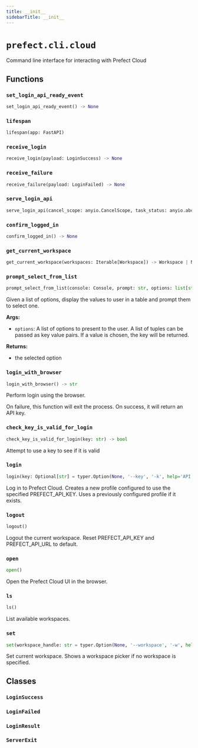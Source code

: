```yaml
---
title: __init__
sidebarTitle: __init__
---
```


# `prefect.cli.cloud`



Command line interface for interacting with Prefect Cloud


## Functions

### `set_login_api_ready_event` <sup><a href="https://github.com/prefecthq/prefect/blob/main/src/prefect/cli/cloud/__init__.py#L71" target="_blank"><Icon icon="github" style="width: 14px; height: 14px;" /></a></sup>

```python
set_login_api_ready_event() -> None
```

### `lifespan` <sup><a href="https://github.com/prefecthq/prefect/blob/main/src/prefect/cli/cloud/__init__.py#L76" target="_blank"><Icon icon="github" style="width: 14px; height: 14px;" /></a></sup>

```python
lifespan(app: FastAPI)
```

### `receive_login` <sup><a href="https://github.com/prefecthq/prefect/blob/main/src/prefect/cli/cloud/__init__.py#L115" target="_blank"><Icon icon="github" style="width: 14px; height: 14px;" /></a></sup>

```python
receive_login(payload: LoginSuccess) -> None
```

### `receive_failure` <sup><a href="https://github.com/prefecthq/prefect/blob/main/src/prefect/cli/cloud/__init__.py#L121" target="_blank"><Icon icon="github" style="width: 14px; height: 14px;" /></a></sup>

```python
receive_failure(payload: LoginFailed) -> None
```

### `serve_login_api` <sup><a href="https://github.com/prefecthq/prefect/blob/main/src/prefect/cli/cloud/__init__.py#L126" target="_blank"><Icon icon="github" style="width: 14px; height: 14px;" /></a></sup>

```python
serve_login_api(cancel_scope: anyio.CancelScope, task_status: anyio.abc.TaskStatus[uvicorn.Server]) -> None
```

### `confirm_logged_in` <sup><a href="https://github.com/prefecthq/prefect/blob/main/src/prefect/cli/cloud/__init__.py#L163" target="_blank"><Icon icon="github" style="width: 14px; height: 14px;" /></a></sup>

```python
confirm_logged_in() -> None
```

### `get_current_workspace` <sup><a href="https://github.com/prefecthq/prefect/blob/main/src/prefect/cli/cloud/__init__.py#L172" target="_blank"><Icon icon="github" style="width: 14px; height: 14px;" /></a></sup>

```python
get_current_workspace(workspaces: Iterable[Workspace]) -> Workspace | None
```

### `prompt_select_from_list` <sup><a href="https://github.com/prefecthq/prefect/blob/main/src/prefect/cli/cloud/__init__.py#L197" target="_blank"><Icon icon="github" style="width: 14px; height: 14px;" /></a></sup>

```python
prompt_select_from_list(console: Console, prompt: str, options: list[str] | list[tuple[T, str]]) -> str | T
```


Given a list of options, display the values to user in a table and prompt them
to select one.

**Args:**
- `options`: A list of options to present to the user.
A list of tuples can be passed as key value pairs. If a value is chosen, the
key will be returned.

**Returns:**
- the selected option


### `login_with_browser` <sup><a href="https://github.com/prefecthq/prefect/blob/main/src/prefect/cli/cloud/__init__.py#L269" target="_blank"><Icon icon="github" style="width: 14px; height: 14px;" /></a></sup>

```python
login_with_browser() -> str
```


Perform login using the browser.

On failure, this function will exit the process.
On success, it will return an API key.


### `check_key_is_valid_for_login` <sup><a href="https://github.com/prefecthq/prefect/blob/main/src/prefect/cli/cloud/__init__.py#L328" target="_blank"><Icon icon="github" style="width: 14px; height: 14px;" /></a></sup>

```python
check_key_is_valid_for_login(key: str) -> bool
```


Attempt to use a key to see if it is valid


### `login` <sup><a href="https://github.com/prefecthq/prefect/blob/main/src/prefect/cli/cloud/__init__.py#L396" target="_blank"><Icon icon="github" style="width: 14px; height: 14px;" /></a></sup>

```python
login(key: Optional[str] = typer.Option(None, '--key', '-k', help='API Key to authenticate with Prefect'), workspace_handle: Optional[str] = typer.Option(None, '--workspace', '-w', help="Full handle of workspace, in format '<account_handle>/<workspace_handle>'"))
```


Log in to Prefect Cloud.
Creates a new profile configured to use the specified PREFECT_API_KEY.
Uses a previously configured profile if it exists.


### `logout` <sup><a href="https://github.com/prefecthq/prefect/blob/main/src/prefect/cli/cloud/__init__.py#L598" target="_blank"><Icon icon="github" style="width: 14px; height: 14px;" /></a></sup>

```python
logout()
```


Logout the current workspace.
Reset PREFECT_API_KEY and PREFECT_API_URL to default.


### `open` <sup><a href="https://github.com/prefecthq/prefect/blob/main/src/prefect/cli/cloud/__init__.py#L624" target="_blank"><Icon icon="github" style="width: 14px; height: 14px;" /></a></sup>

```python
open()
```


Open the Prefect Cloud UI in the browser.


### `ls` <sup><a href="https://github.com/prefecthq/prefect/blob/main/src/prefect/cli/cloud/__init__.py#L647" target="_blank"><Icon icon="github" style="width: 14px; height: 14px;" /></a></sup>

```python
ls()
```


List available workspaces.


### `set` <sup><a href="https://github.com/prefecthq/prefect/blob/main/src/prefect/cli/cloud/__init__.py#L677" target="_blank"><Icon icon="github" style="width: 14px; height: 14px;" /></a></sup>

```python
set(workspace_handle: str = typer.Option(None, '--workspace', '-w', help="Full handle of workspace, in format '<account_handle>/<workspace_handle>'"))
```


Set current workspace. Shows a workspace picker if no workspace is specified.


## Classes

### `LoginSuccess` <sup><a href="https://github.com/prefecthq/prefect/blob/main/src/prefect/cli/cloud/__init__.py#L97" target="_blank"><Icon icon="github" style="width: 14px; height: 14px;" /></a></sup>

### `LoginFailed` <sup><a href="https://github.com/prefecthq/prefect/blob/main/src/prefect/cli/cloud/__init__.py#L101" target="_blank"><Icon icon="github" style="width: 14px; height: 14px;" /></a></sup>

### `LoginResult` <sup><a href="https://github.com/prefecthq/prefect/blob/main/src/prefect/cli/cloud/__init__.py#L105" target="_blank"><Icon icon="github" style="width: 14px; height: 14px;" /></a></sup>

### `ServerExit` <sup><a href="https://github.com/prefecthq/prefect/blob/main/src/prefect/cli/cloud/__init__.py#L110" target="_blank"><Icon icon="github" style="width: 14px; height: 14px;" /></a></sup>
